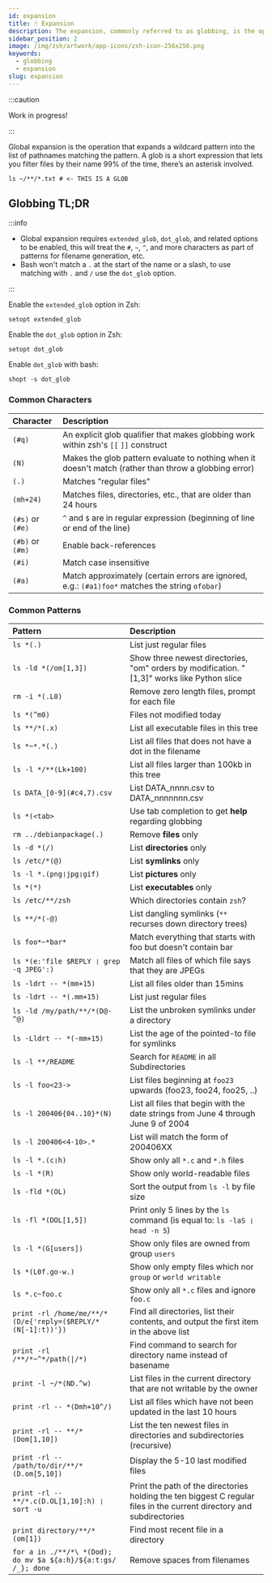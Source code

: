 ```yaml
---
id: expansion
title: 🃏 Expansion
description: The expansion, commonly referred to as globbing, is the operation that expands a wildcard pattern into the list of pathnames matching the pattern
sidebar_position: 2
image: /img/zsh/artwork/app-icons/zsh-icon-256x256.png
keywords:
  - globbing
  - expansion
slug: expansion
---
```


<!-- TODO: Source: https://zsh.sourceforge.io/Doc/Release/Expansion.html#Expansion -->

:::caution

Work in progress!

:::

Global expansion is the operation that expands a wildcard pattern into the list of pathnames matching the pattern. A glob is a short expression that lets you filter files by their name 99% of the time, there’s an asterisk involved.

```shell
ls ~/**/*.txt # <- THIS IS A GLOB
```

## Globbing TL;DR

:::info

- Global expansion requires `extended_glob`, `dot_glob`, and related options to be enabled, this will treat the `#`, `~`, `^`, and more characters as part of patterns for filename generation, etc.
- Bash won't match a `.` at the start of the name or a slash, to use matching with `.` and `/` use the `dot_glob` option.

:::

Enable the `extended_glob` option in Zsh:

```shell
setopt extended_glob
```

Enable the `dot_glob` option in Zsh:

```shell
setopt dot_glob
```

Enable `dot_glob` with bash:

```shell
shopt -s dot_glob
```

### Common Characters

| Character        | Description                                                                                           |
| :--------------- | :---------------------------------------------------------------------------------------------------- |
| `(#q)`           | An explicit glob qualifier that makes globbing work within zsh's `[[` `]]` construct                  |
| `(N)`            | Makes the glob pattern evaluate to nothing when it doesn't match (rather than throw a globbing error) |
| `(.)`            | Matches "regular files"                                                                               |
| `(mh+24)`        | Matches files, directories, etc., that are older than 24 hours                                        |
| `(#s)` or `(#e)` | `^` and `$` are in regular expression (beginning of line or end of the line)                          |
| `(#b)` or `(#m)` | Enable back-references                                                                                |
| `(#i)`           | Match case insensitive                                                                                |
| `(#a)`           | Match approximately (certain errors are ignored, e.g.: `(#a1)foo*` matches the string `ofobar`)       |

### Common Patterns

| Pattern                                                        | Description                                                                                                           |
| :------------------------------------------------------------- | :-------------------------------------------------------------------------------------------------------------------- |
| `ls *(.)`                                                      | List just regular files                                                                                               |
| `ls -ld *(/om[1,3])`                                           | Show three newest directories, "om" orders by modification. "[1,3]" works like Python slice                           |
| `rm -i *(.L0)`                                                 | Remove zero length files, prompt for each file                                                                        |
| `ls *(^m0)`                                                    | Files not modified today                                                                                              |
| `ls **/*(.x)`                                                  | List all executable files in this tree                                                                                |
| `ls *~*.*(.)`                                                  | List all files that does not have a dot in the filename                                                               |
| `ls -l */**(Lk+100)`                                           | List all files larger than 100kb in this tree                                                                         |
| `ls DATA_[0-9](#c4,7).csv`                                     | List DATA_nnnn.csv to DATA_nnnnnnn.csv                                                                                |
| `ls *(<tab>`                                                   | Use tab completion to get **help** regarding globbing                                                                 |
| `rm ../debianpackage(.)`                                       | Remove **files** only                                                                                                 |
| `ls -d *(/)`                                                   | List **directories** only                                                                                             |
| `ls /etc/*(@)`                                                 | List **symlinks** only                                                                                                |
| `ls -l *.(png❘jpg❘gif)`                                        | List **pictures** only                                                                                                |
| `ls *(*)`                                                      | List **executables** only                                                                                             |
| `ls /etc/**/zsh`                                               | Which directories contain `zsh`?                                                                                      |
| `ls **/*(-@)`                                                  | List dangling symlinks (`**` recurses down directory trees)                                                           |
| `ls foo*~*bar*`                                                | Match everything that starts with foo but doesn't contain bar                                                         |
| `ls *(e:'file $REPLY ❘ grep -q JPEG':)`                        | Match all files of which file says that they are JPEGs                                                                |
| `ls -ldrt -- *(mm+15)`                                         | List all files older than 15mins                                                                                      |
| `ls -ldrt -- *(.mm+15)`                                        | List just regular files                                                                                               |
| `ls -ld /my/path/**/*(D@-^@)`                                  | List the unbroken symlinks under a directory                                                                          |
| `ls -Lldrt -- *(-mm+15)`                                       | List the age of the pointed-to file for symlinks                                                                      |
| `ls -l **/README`                                              | Search for `README` in all Subdirectories                                                                             |
| `ls -l foo<23->`                                               | List files beginning at `foo23` upwards (foo23, foo24, foo25, ..)                                                     |
| `ls -l 200406{04..10}*(N)`                                     | List all files that begin with the date strings from June 4 through June 9 of 2004                                    |
| `ls -l 200406<4-10>.*`                                         | List will match the form of 200406XX                                                                                  |
| `ls -l *.(c❘h)`                                                | Show only all `*.c` and `*.h` files                                                                                   |
| `ls -l *(R)`                                                   | Show only world-readable files                                                                                        |
| `ls -fld *(OL)`                                                | Sort the output from `ls -l` by file size                                                                             |
| `ls -fl *(DOL[1,5])`                                           | Print only 5 lines by the `ls` command (is equal to: `ls -laS ❘ head -n 5`)                                           |
| `ls -l *(G[users])`                                            | Show only files are owned from group `users`                                                                          |
| `ls *(L0f.go-w.)`                                              | Show only empty files which nor `group` or `world writable`                                                           |
| `ls *.c~foo.c`                                                 | Show only all `*.c` files and ignore `foo.c`                                                                          |
| `print -rl /home/me/**/*(D/e{'reply=($REPLY/*(N[-1]:t))'})`    | Find all directories, list their contents, and output the first item in the above list                                |
| `print -rl /**/*~^*/path(\|/*)`                                | Find command to search for directory name instead of basename                                                         |
| `print -l ~/*(ND.^w)`                                          | List files in the current directory that are not writable by the owner                                                |
| `print -rl -- *(Dmh+10^/)`                                     | List all files which have not been updated in the last 10 hours                                                       |
| `print -rl -- **/*(Dom[1,10])`                                 | List the ten newest files in directories and subdirectories (recursive)                                               |
| `print -rl -- /path/to/dir/**/*(D.om[5,10])`                   | Display the 5-10 last modified files                                                                                  |
| `print -rl -- **/*.c(D.OL[1,10]:h) ❘ sort -u`                  | Print the path of the directories holding the ten biggest C regular files in the current directory and subdirectories |
| `print directory/**/*(om[1])`                                  | Find most recent file in a directory                                                                                  |
| `for a in ./**/*\ *(Dod); do mv $a ${a:h}/${a:t:gs/ /_}; done` | Remove spaces from filenames                                                                                          |
